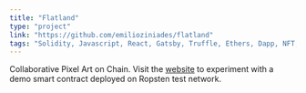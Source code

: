 ```yaml
---
title: "Flatland"
type: "project"
link: "https://github.com/emilioziniades/flatland"
tags: "Solidity, Javascript, React, Gatsby, Truffle, Ethers, Dapp, NFT, Cryptocurrency, Smart Contract"
---
```

Collaborative Pixel Art on Chain. Visit the [website](https://flatland.gq) to experiment with a demo smart contract deployed on Ropsten test network.
